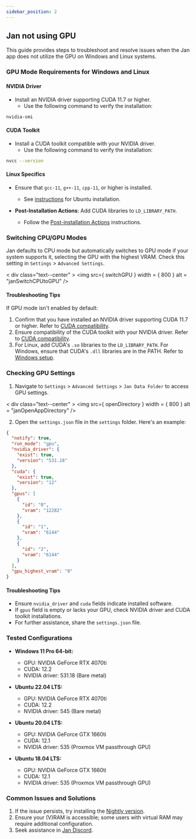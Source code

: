 ```yaml
---
sidebar_position: 2
---
```



## Jan not using GPU

This guide provides steps to troubleshoot and resolve issues when the Jan app does not utilize the GPU on Windows and Linux systems.

### GPU Mode Requirements for Windows and Linux

#### NVIDIA Driver

- Install an NVIDIA driver supporting CUDA 11.7 or higher.
  - Use the following command to verify the installation:

```sh
nvidia-smi
```

#### CUDA Toolkit

- Install a CUDA toolkit compatible with your NVIDIA driver.
  - Use the following command to verify the installation:

```sh
nvcc --version
```

#### Linux Specifics

- Ensure that `gcc-11`, `g++-11`, `cpp-11`, or higher is installed.
  - See [instructions](https://gcc.gnu.org/projects/cxx-status.html#cxx17) for Ubuntu installation.

- **Post-Installation Actions**: Add CUDA libraries to `LD_LIBRARY_PATH`.
  - Follow the [Post-installation Actions](https://docs.nvidia.com/cuda/cuda-installation-guide-linux/index.html#post-installation-actions) instructions.

### Switching CPU/GPU Modes

Jan defaults to CPU mode but automatically switches to GPU mode if your system supports it, selecting the GPU with the highest VRAM. Check this setting in `Settings` > `Advanced Settings`.

< div class="text--center" > 
    <img src={ switchGPU } width = { 800 } alt = "janSwitchCPUtoGPU" />
</div>

#### Troubleshooting Tips

If GPU mode isn't enabled by default:

1. Confirm that you have installed an NVIDIA driver supporting CUDA 11.7 or higher. Refer to [CUDA compatibility](https://docs.nvidia.com/deploy/cuda-compatibility/index.html#binary-compatibility__table-toolkit-driver).
2. Ensure compatibility of the CUDA toolkit with your NVIDIA driver. Refer to [CUDA compatibility](https://docs.nvidia.com/deploy/cuda-compatibility/index.html#binary-compatibility__table-toolkit-driver).
3. For Linux, add CUDA's `.so` libraries to the `LD_LIBRARY_PATH`. For Windows, ensure that CUDA's `.dll` libraries are in the PATH. Refer to [Windows setup](https://docs.nvidia.com/cuda/cuda-installation-guide-microsoft-windows/index.html#environment-setup).

### Checking GPU Settings

1. Navigate to `Settings` > `Advanced Settings` > `Jan Data Folder` to access GPU settings.

< div class="text--center" > 
    <img src={ openDirectory } width = { 800 } alt = "janOpenAppDirectory" />
</div>

2. Open the `settings.json` file in the `settings` folder. Here's an example:

```json title="~/jan/settings/settings.json"
{
  "notify": true,
  "run_mode": "gpu",
  "nvidia_driver": {
    "exist": true,
    "version": "531.18"
  },
  "cuda": {
    "exist": true,
    "version": "12"
  },
  "gpus": [
    {
      "id": "0",
      "vram": "12282"
    },
    {
      "id": "1",
      "vram": "6144"
    },
    {
      "id": "2",
      "vram": "6144"
    }
  ],
  "gpu_highest_vram": "0"
}
```

#### Troubleshooting Tips

 - Ensure `nvidia_driver` and `cuda` fields indicate installed software.
 - If `gpus` field is empty or lacks your GPU, check NVIDIA driver and CUDA toolkit installations.
 - For further assistance, share the `settings.json` file.

### Tested Configurations

- **Windows 11 Pro 64-bit:**
  - GPU: NVIDIA GeForce RTX 4070ti
  - CUDA: 12.2
  - NVIDIA driver: 531.18 (Bare metal)

- **Ubuntu 22.04 LTS:**
  - GPU: NVIDIA GeForce RTX 4070ti
  - CUDA: 12.2
  - NVIDIA driver: 545 (Bare metal)

- **Ubuntu 20.04 LTS:**
  - GPU: NVIDIA GeForce GTX 1660ti
  - CUDA: 12.1
  - NVIDIA driver: 535 (Proxmox VM passthrough GPU)

- **Ubuntu 18.04 LTS:**
  - GPU: NVIDIA GeForce GTX 1660ti
  - CUDA: 12.1
  - NVIDIA driver: 535 (Proxmox VM passthrough GPU)

### Common Issues and Solutions

1. If the issue persists, try installing the [Nightly version](https://jan.ai/install/nightly/).
2. Ensure your (V)RAM is accessible; some users with virtual RAM may require additional configuration.
3. Seek assistance in [Jan Discord](https://discord.gg/mY69SZaMaC).

